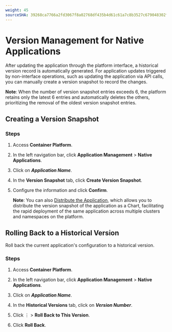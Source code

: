 ```yaml
---
weight: 45
sourceSHA: 39268ca7766a2fd3067f8a02768df435b4d61c61a7c8b3527c679048302fff51
---
```


# Version Management for Native Applications

After updating the application through the platform interface, a historical version record is automatically generated. For application updates triggered by non-interface operations, such as updating the application via API calls, you can manually create a version snapshot to record the changes.

**Note**: When the number of version snapshot entries exceeds 6, the platform retains only the latest 6 entries and automatically deletes the others, prioritizing the removal of the oldest version snapshot entries.

## Creating a Version Snapshot

### Steps

1. Access **Container Platform**.

2. In the left navigation bar, click **Application Management** > **Native Applications**.

3. Click on ***Application Name***.

4. In the **Version Snapshot** tab, click **Create Version Snapshot**.

5. Configure the information and click **Confirm**.

   **Note**: You can also [Distribute the Application](./export.mdx), which allows you to distribute the version snapshot of the application as a Chart, facilitating the rapid deployment of the same application across multiple clusters and namespaces on the platform.

## Rolling Back to a Historical Version

Roll back the current application's configuration to a historical version.

### Steps

1. Access **Container Platform**.

2. In the left navigation bar, click **Application Management** > **Native Applications**.

3. Click on ***Application Name***.

4. In the **Historical Versions** tab, click on ***Version Number***.

5. Click ⋮ > **Roll Back to This Version**.

6. Click **Roll Back**.

